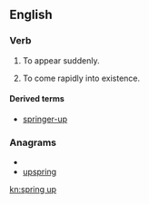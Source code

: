 ==English==

===Verb===
{{en-verb|springs up|springing up|sprang up|springing up}}

# {{intransitive}} To appear suddenly.
# {{intransitive|figurative}} To come rapidly into existence.

====Derived terms====
*[[springer-up]]

===Anagrams===
* {{alphagram|ginpprsu}}
* [[upspring#English|upspring]]

[[kn:spring up]]